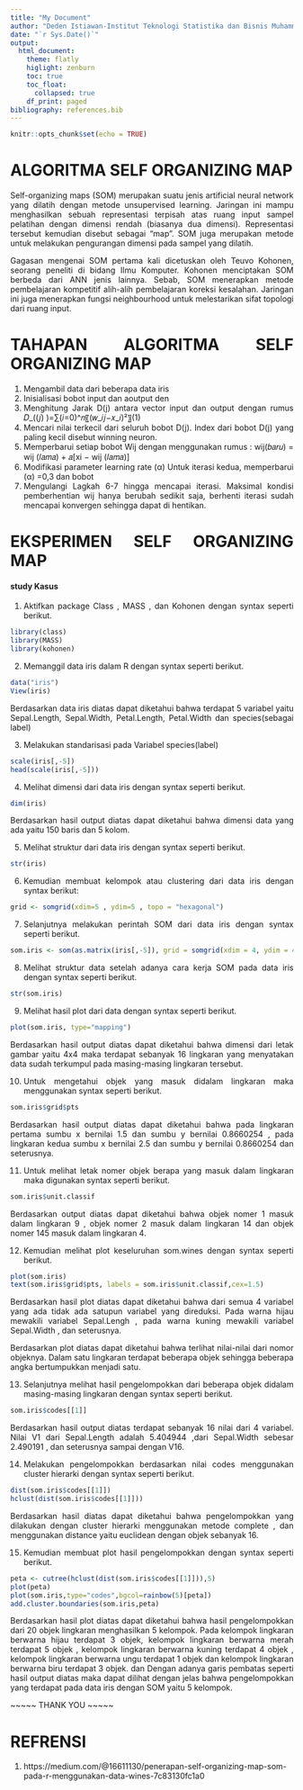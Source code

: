 ```yaml
---
title: "My Document"
author: "Deden Istiawan-Institut Teknologi Statistika dan Bisnis Muhammadiyah"
date: "`r Sys.Date()`"
output: 
  html_document:
    theme: flatly
    higlight: zenburn
    toc: true
    toc_float:
      collapsed: true
    df_print: paged
bibliography: references.bib
---
```


```{=html}
<style>
body{
text-align: justify}
</style>
```
```r
knitr::opts_chunk$set(echo = TRUE)
```
# ALGORITMA SELF ORGANIZING MAP

Self-organizing maps (SOM) merupakan suatu jenis artificial neural network yang dilatih dengan metode unsupervised learning. Jaringan ini mampu menghasilkan sebuah representasi terpisah atas ruang input sampel pelatihan dengan dimensi rendah (biasanya dua dimensi). Representasi tersebut kemudian disebut sebagai “map”. SOM juga merupakan metode untuk melakukan pengurangan dimensi pada sampel yang dilatih.

Gagasan mengenai SOM pertama kali dicetuskan oleh Teuvo Kohonen, seorang peneliti di bidang Ilmu Komputer. Kohonen menciptakan SOM berbeda dari ANN jenis lainnya. Sebab, SOM menerapkan metode pembelajaran kompetitif alih-alih pembelajaran koreksi kesalahan. Jaringan ini juga menerapkan fungsi neighbourhood untuk melestarikan sifat topologi dari ruang input.

# TAHAPAN ALGORITMA SELF ORGANIZING MAP

 1. Mengambil data dari beberapa data iris
 2. Inisialisasi	bobot	input	dan	aoutput	den
 3. Menghitung	Jarak	D(j)	antara	vector	input	dan  output dengan rumus                  𝐷_((𝑗) )=∑(𝑖=0)^𝑛〖(𝑤_𝑖𝑗−𝑥_𝑖)²〗(1)
 4. Mencari nilai terkecil dari seluruh bobot D(j). Index  dari bobot D(j) yang paling      kecil disebut winning  neuron.
 5. Memperbarui setiap bobot Wij dengan  menggunakan rumus :
    wij(𝑏𝑎𝑟𝑢) = wij (𝑙𝑎𝑚𝑎) + 𝑎[xi − wij (𝑙𝑎𝑚𝑎)]  
 6. Modifikasi parameter learning rate (α) Untuk  iterasi kedua, memperbarui (α) =0,3       dan bobot  
 7. Mengulangi Lagkah 6-7 hingga mencapai iterasi.  Maksimal kondisi pemberhentian	wij	    hanya  berubah sedikit saja, berhenti iterasi sudah  mencapai konvergen sehingga        dapat di hentikan.

# EKSPERIMEN SELF ORGANIZING MAP

#### study Kasus

1. Aktifkan package Class , MASS , dan Kohonen dengan syntax seperti berikut.

```r
library(class)
library(MASS)
library(kohonen)
```

2. Memanggil data iris dalam R dengan syntax seperti berikut.

```r
data("iris")
View(iris)
```

Berdasarkan data iris diatas dapat diketahui bahwa terdapat 5 variabel yaitu Sepal.Length, Sepal.Width, Petal.Length, Petal.Width dan species(sebagai label)

3. Melakukan standarisasi pada Variabel species(label)

```r
scale(iris[,-5])
head(scale(iris[,-5]))
```

4. Melihat dimensi dari data iris dengan syntax seperti berikut.

```r
dim(iris)
```

Berdasarkan hasil output diatas dapat diketahui bahwa dimensi data yang ada yaitu 150 baris dan 5 kolom.

5. Melihat struktur dari data iris dengan syntax seperti berikut.
```r
str(iris)
```
6. Kemudian membuat kelompok atau clustering dari data iris dengan syntax berikut:

```r
grid <- somgrid(xdim=5 , ydim=5 , topo = "hexagonal")
```

7. Selanjutnya melakukan perintah SOM dari data iris dengan syntax seperti berikut.

```r
som.iris <- som(as.matrix(iris[,-5]), grid = somgrid(xdim = 4, ydim = 4, topo="hexagonal"))
```

8. Melihat struktur data setelah adanya cara kerja SOM pada data iris dengan syntax seperti berikut.

```r
str(som.iris)
```

9. Melihat hasil plot dari data dengan syntax seperti berikut.

```r
plot(som.iris, type="mapping")
```

Berdasarkan hasil output diatas dapat diketahui bahwa dimensi dari letak gambar yaitu 4x4 maka terdapat sebanyak 16 lingkaran yang menyatakan data sudah terkumpul pada masing-masing lingkaran tersebut.

10. Untuk mengetahui objek yang masuk didalam lingkaran maka menggunakan syntax seperti berikut.

```r
som.iris$grid$pts
```

Berdasarkan hasil output diatas dapat diketahui bahwa pada lingkaran pertama sumbu x bernilai 1.5 dan sumbu y bernilai 0.8660254 , pada lingkaran kedua sumbu x bernilai 2.5 dan sumbu y bernilai 0.8660254 dan seterusnya.

11. Untuk melihat letak nomer objek berapa yang masuk dalam lingkaran maka digunakan syntax seperti berikut.

```r
som.iris$unit.classif
```

Berdasarkan output diatas dapat diketahui bahwa objek nomer 1 masuk dalam lingkaran 9 , objek nomer 2 masuk dalam lingkaran 14 dan objek nomer 145 masuk dalam lingkaran 4.

12. Kemudian melihat plot keseluruhan som.wines dengan syntax seperti berikut.

```r
plot(som.iris)
text(som.iris$grid$pts, labels = som.iris$unit.classif,cex=1.5)
```
Berdasarkan hasil plot diatas dapat diketahui bahwa dari semua 4 variabel yang ada tidak ada satupun variabel yang direduksi. Pada warna hijau mewakili variabel Sepal.Lengh , pada warna kuning mewakili variabel Sepal.Width , dan seterusnya.

Berdasarkan plot diatas dapat diketahui bahwa terlihat nilai-nilai dari nomor objeknya. Dalam satu lingkaran terdapat beberapa objek sehingga beberapa angka bertumpukkan menjadi satu.



13. Selanjutnya melihat hasil pengelompokkan dari beberapa objek didalam masing-masing lingkaran dengan syntax seperti berikut.

```r
som.iris$codes[[1]]
```

Berdasarkan hasil output diatas terdapat sebanyak 16 nilai dari 4 variabel. Nilai V1 dari Sepal.Length  adalah 5.404944  ,dari Sepal.Width sebesar 2.490191 , dan seterusnya sampai dengan V16.

14. Melakukan pengelompokkan berdasarkan nilai codes menggunakan cluster hierarki dengan syntax seperti berikut.

```r
dist(som.iris$codes[[1]])
hclust(dist(som.iris$codes[[1]]))
```

Berdasarkan hasil diatas dapat diketahui bahwa pengelompokkan yang dilakukan dengan cluster hierarki menggunakan metode complete , dan menggunakan distance yaitu euclidean dengan objek sebanyak 16.

15. Kemudian membuat plot hasil pengelompokkan dengan syntax seperti berikut.

```r
peta <- cutree(hclust(dist(som.iris$codes[[1]])),5)
plot(peta)
plot(som.iris,type="codes",bgcol=rainbow(5)[peta])
add.cluster.boundaries(som.iris,peta)
```

Berdasarkan hasil plot diatas dapat diketahui bahwa hasil pengelompokkan dari 20 objek lingkaran menghasilkan 5 kelompok. Pada kelompok lingkaran berwarna hijau terdapat 3 objek, kelompok lingkaran berwarna merah terdapat 5 objek , kelompok lingkaran berwarna kuning terdapat 4 objek , kelompok lingkaran berwarna ungu terdapat 1 objek dan kelompok lingkaran berwarna biru terdapat 3 objek. dan Dengan adanya garis pembatas seperti hasil output diatas maka dapat dilihat dengan jelas bahwa pengelompokkan yang terdapat pada data iris dengan SOM yaitu 5 kelompok.



~~~~~ THANK YOU ~~~~~




# REFRENSI
1. https://medium.com/@16611130/penerapan-self-organizing-map-som-pada-r-menggunakan-data-wines-7c83130fc1a0















